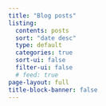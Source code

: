 ```yaml
---
title: "Blog posts"
listing:
  contents: posts
  sort: "date desc"
  type: default
  categories: true
  sort-ui: false
  filter-ui: false
  # feed: true
page-layout: full
title-block-banner: false
---
```


<a rel="me" href="https://fosstodon.org/@rcarto"></a>

